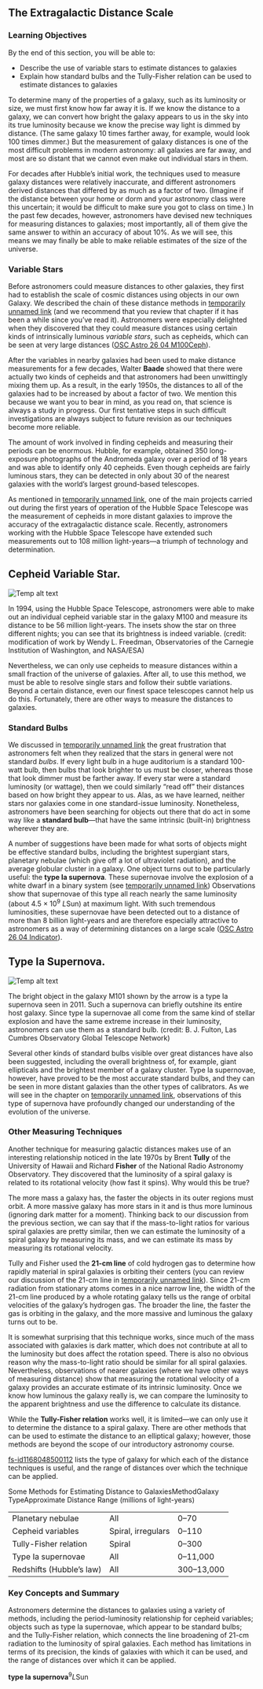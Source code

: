## The Extragalactic Distance Scale
### Learning Objectives

By the end of this section, you will be able to:

* Describe the use of variable stars to estimate distances to galaxies
* Explain how standard bulbs and the Tully-Fisher relation can be used to estimate distances to galaxies



To determine many of the properties of a galaxy, such as its luminosity or size, we must first know how far away it is. If we know the distance to a galaxy, we can convert how bright the galaxy appears to us in the sky into its true luminosity because we know the precise way light is dimmed by distance. (The same galaxy 10 times farther away, for example, would look 100 times dimmer.) But the measurement of galaxy distances is one of the most difficult problems in modern astronomy: all galaxies are far away, and most are so distant that we cannot even make out individual stars in them.

For decades after Hubble’s initial work, the techniques used to measure galaxy distances were relatively inaccurate, and different astronomers derived distances that differed by as much as a factor of two. (Imagine if the distance between your home or dorm and your astronomy class were this uncertain; it would be difficult to make sure you got to class on time.) In the past few decades, however, astronomers have devised new techniques for measuring distances to galaxies; most importantly, all of them give the same answer to within an accuracy of about 10%. As we will see, this means we may finally be able to make reliable estimates of the size of the universe.

### Variable Stars

Before astronomers could measure distances to other galaxies, they first had to establish the scale of cosmic distances using objects in our own Galaxy. We described the chain of these distance methods in [temporarily unnamed link]() (and we recommend that you review that chapter if it has been a while since you’ve read it). Astronomers were especially delighted when they discovered that they could measure distances using certain kinds of intrinsically luminous *variable stars*, such as cepheids, which can be seen at very large distances ([OSC Astro 26 04 M100Ceph](OSC_Astro_26_04_M100Ceph)).

After the variables in nearby galaxies had been used to make distance measurements for a few decades, Walter **Baade** showed that there were actually two kinds of cepheids and that astronomers had been unwittingly mixing them up. As a result, in the early 1950s, the distances to all of the galaxies had to be increased by about a factor of two. We mention this because we want you to bear in mind, as you read on, that science is always a study in progress. Our first tentative steps in such difficult investigations are always subject to future revision as our techniques become more reliable.

The amount of work involved in finding cepheids and measuring their periods can be enormous. Hubble, for example, obtained 350 long-exposure photographs of the Andromeda galaxy over a period of 18 years and was able to identify only 40 cepheids. Even though cepheids are fairly luminous stars, they can be detected in only about 30 of the nearest galaxies with the world’s largest ground-based telescopes.

As mentioned in [temporarily unnamed link](), one of the main projects carried out during the first years of operation of the Hubble Space Telescope was the measurement of cepheids in more distant galaxies to improve the accuracy of the extragalactic distance scale. Recently, astronomers working with the Hubble Space Telescope have extended such measurements out to 108 million light-years—a triumph of technology and determination.

## Cepheid Variable Star.
![Temp alt text](__MEDIA_URL__OSC_Astro_26_04_M100Ceph.jpg)<p>In 1994, using the Hubble Space Telescope, astronomers were able to make out an individual cepheid variable star in the galaxy M100 and measure its distance to be 56 million light-years. The insets show the star on three different nights; you can see that its brightness is indeed variable. (credit: modification of work by Wendy L. Freedman, Observatories of the Carnegie Institution of Washington, and NASA/ESA)</p>
Nevertheless, we can only use cepheids to measure distances within a small fraction of the universe of galaxies. After all, to use this method, we must be able to resolve single stars and follow their subtle variations. Beyond a certain distance, even our finest space telescopes cannot help us do this. Fortunately, there are other ways to measure the distances to galaxies.



### Standard Bulbs

We discussed in [temporarily unnamed link]() the great frustration that astronomers felt when they realized that the stars in general were not standard *bulbs*. If every light bulb in a huge auditorium is a standard 100-watt bulb, then bulbs that look brighter to us must be closer, whereas those that look dimmer must be farther away. If every star were a standard luminosity (or wattage), then we could similarly “read off” their distances based on how bright they appear to us. Alas, as we have learned, neither stars nor galaxies come in one standard-issue luminosity. Nonetheless, astronomers have been searching for objects out there that do act in some way like a **standard bulb**—that have the same intrinsic (built-in) brightness wherever they are.

A number of suggestions have been made for what sorts of objects might be effective standard bulbs, including the brightest supergiant stars, planetary nebulae (which give off a lot of ultraviolet radiation), and the average globular cluster in a galaxy. One object turns out to be particularly useful: the **type Ia supernova**. These supernovae involve the explosion of a white dwarf in a binary system (see [temporarily unnamed link]()) Observations show that supernovae of this type all reach nearly the same luminosity (about 4.5 × 10<sup>9</sup> *L*Sun) at maximum light. With such tremendous luminosities, these supernovae have been detected out to a distance of more than 8 billion light-years and are therefore especially attractive to astronomers as a way of determining distances on a large scale ([OSC Astro 26 04 Indicator](OSC_Astro_26_04_Indicator)).

## Type Ia Supernova.
![Temp alt text](__MEDIA_URL__OSC_Astro_26_04_Indicator.jpg)<p>The bright object in the galaxy M101 shown by the arrow is a type Ia supernova seen in 2011. Such a supernova can briefly outshine its entire host galaxy. Since type Ia supernovae all come from the same kind of stellar explosion and have the same extreme increase in their luminosity, astronomers can use them as a standard bulb. (credit: B. J. Fulton, Las Cumbres Observatory Global Telescope Network)</p>
Several other kinds of standard bulbs visible over great distances have also been suggested, including the overall brightness of, for example, giant ellipticals and the brightest member of a galaxy cluster. Type Ia supernovae, however, have proved to be the most accurate standard bulbs, and they can be seen in more distant galaxies than the other types of calibrators. As we will see in the chapter on [temporarily unnamed link](), observations of this type of supernova have profoundly changed our understanding of the evolution of the universe.



### Other Measuring Techniques

Another technique for measuring galactic distances makes use of an interesting relationship noticed in the late 1970s by Brent **Tully** of the University of Hawaii and Richard **Fisher** of the National Radio Astronomy Observatory. They discovered that the luminosity of a spiral galaxy is related to its rotational velocity (how fast it spins). Why would this be true?

The more mass a galaxy has, the faster the objects in its outer regions must orbit. A more massive galaxy has more stars in it and is thus more luminous (ignoring dark matter for a moment). Thinking back to our discussion from the previous section, we can say that if the mass-to-light ratios for various spiral galaxies are pretty similar, then we can estimate the luminosity of a spiral galaxy by measuring its mass, and we can estimate its mass by measuring its rotational velocity.

Tully and Fisher used the **21-cm line** of cold hydrogen gas to determine how rapidly material in spiral galaxies is orbiting their centers (you can review our discussion of the 21-cm line in [temporarily unnamed link]()). Since 21-cm radiation from stationary atoms comes in a nice narrow line, the width of the 21-cm line produced by a whole rotating galaxy tells us the range of orbital velocities of the galaxy’s hydrogen gas. The broader the line, the faster the gas is orbiting in the galaxy, and the more massive and luminous the galaxy turns out to be.

It is somewhat surprising that this technique works, since much of the mass associated with galaxies is dark matter, which does not contribute at all to the luminosity but does affect the rotation speed. There is also no obvious reason why the mass-to-light ratio should be similar for all spiral galaxies. Nevertheless, observations of nearer galaxies (where we have other ways of measuring distance) show that measuring the rotational velocity of a galaxy provides an accurate estimate of its intrinsic luminosity. Once we know how luminous the galaxy really is, we can compare the luminosity to the apparent brightness and use the difference to calculate its distance.

While the **Tully-Fisher relation** works well, it is limited—we can only use it to determine the distance to a spiral galaxy. There are other methods that can be used to estimate the distance to an elliptical galaxy; however, those methods are beyond the scope of our introductory astronomy course.

[fs-id1168048500112](fs-id1168048500112) lists the type of galaxy for which each of the distance techniques is useful, and the range of distances over which the technique can be applied.

Some Methods for Estimating Distance to GalaxiesMethodGalaxy TypeApproximate Distance Range (millions of light-years)<table>  <tr>    <td>Planetary nebulae</td>    <td>All</td>    <td>0–70</td>  </tr>  <tr>    <td>Cepheid variables</td>    <td>Spiral, irregulars</td>    <td>0–110</td>  </tr>  <tr>    <td>Tully-Fisher relation</td>    <td>Spiral</td>    <td>0–300</td>  </tr>  <tr>    <td>Type Ia supernovae</td>    <td>All</td>    <td>0–11,000</td>  </tr>  <tr>    <td>Redshifts (Hubble’s law)</td>    <td>All</td>    <td>300–13,000</td>  </tr></table>


### Key Concepts and Summary

Astronomers determine the distances to galaxies using a variety of methods, including the period-luminosity relationship for cepheid variables; objects such as type Ia supernovae, which appear to be standard bulbs; and the Tully-Fisher relation, which connects the line broadening of 21-cm radiation to the luminosity of spiral galaxies. Each method has limitations in terms of its precision, the kinds of galaxies with which it can be used, and the range of distances over which it can be applied.



**type Ia supernova**<sup>9</sup>*L*Sun